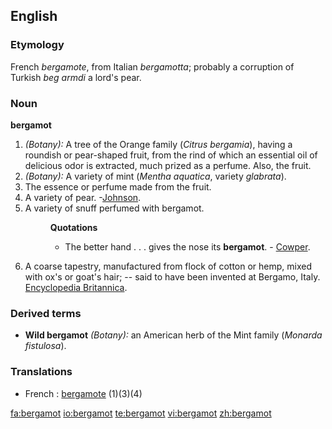==English==

===Etymology===
French ''bergamote'', from Italian ''bergamotta''; probably a corruption of Turkish ''beg armdi'' a lord's pear.
===Noun===
'''bergamot'''

#''(Botany):'' A tree of the Orange family (''Citrus bergamia''), having a roundish or pear-shaped fruit, from the rind of which an essential oil of delicious odor is extracted, much prized as a perfume. Also, the fruit. 
#''(Botany):'' A variety of mint (''Mentha aquatica'', variety ''glabrata'').
#The essence or perfume made from the fruit.
#A variety of pear. -[[Johnson]].
#A variety of snuff perfumed with bergamot.
#:'''Quotations'''
#:*The better hand . . . gives the nose its '''bergamot'''. - [[Cowper]].
#A coarse tapestry, manufactured from flock of cotton or hemp, mixed with ox's or goat's hair; -- said to have been invented at Bergamo, Italy.  [[Encyclopedia Britannica]].
===Derived terms===
*'''Wild bergamot''' ''(Botany):'' an American herb of the Mint family (''Monarda fistulosa'').

===Translations===
* French : [[bergamote]] (1)(3)(4)

[[fa:bergamot]]
[[io:bergamot]]
[[te:bergamot]]
[[vi:bergamot]]
[[zh:bergamot]]